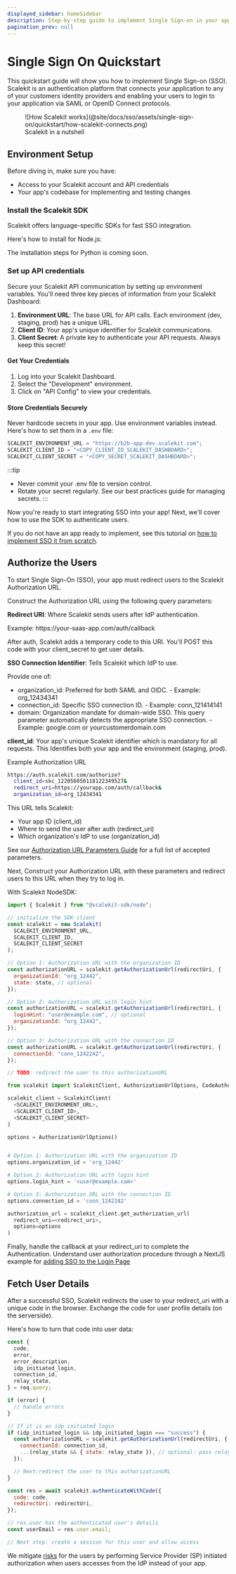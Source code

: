 ```yaml
---
displayed_sidebar: homeSidebar
description: Step-by-step guide to implement Single Sign-on in your application using Scalekit's APIs
pagination_prev: null
---
```



# Single Sign On Quickstart

This quickstart guide will show you how to implement Single Sign-on (SSO). Scalekit is an authentication platform that connects your application to any of your customers identity providers and enabling your users to login to your application via SAML or OpenID Connect protocols.

<figure>
  ![How Scalekit
  works](@site/docs/sso/assets/single-sign-on/quickstart/how-scalekit-connects.png)
  <figcaption>Scalekit in a nutshell</figcaption>
</figure>

## Environment Setup

Before diving in, make sure you have:

- Access to your Scalekit account and API credentials
- Your app's codebase for implementing and testing changes

### Install the Scalekit SDK

Scalekit offers language-specific SDKs for fast SSO integration.

Here's how to install for Node.js:

<InstallSDK />

The installation steps for Python is coming soon.

### Set up API credentials

Secure your Scalekit API communication by setting up environment variables. You'll need three key pieces of information from your Scalekit Dashboard:

1. **Environment URL**: The base URL for API calls. Each environment (dev, staging, prod) has a unique URL.
2. **Client ID**: Your app's unique identifier for Scalekit communications.
3. **Client Secret**: A private key to authenticate your API requests. Always keep this secret!

#### Get Your Credentials

1. Log into your Scalekit Dashboard.
2. Select the "Development" environment.
3. Click on "API Config" to view your credentials.

#### Store Credentials Securely

Never hardcode secrets in your app. Use environment variables instead. Here's how to set them in a `.env` file:

```jsx title=".env"
SCALEKIT_ENVIRONMENT_URL = "https://b2b-app-dev.scalekit.com";
SCALEKIT_CLIENT_ID = "<COPY_CLIENT_ID_SCALEKIT_DASHBOARD>";
SCALEKIT_CLIENT_SECRET = "<COPY_SECRET_SCALEKIT_DASHBOARD>";
```

:::tip

- Never commit your <SimpleCode>.env </SimpleCode> file to version control.
- Rotate your <SimpleCode>secret </SimpleCode>regularly. See our best practices guide for managing secrets.
  :::

Now you're ready to start integrating SSO into your app! Next, we'll cover how to use the SDK to authenticate users.

If you do not have an app ready to implement, see this tutorial on [how to implement SSO it from scratch](/sso/guides/key-concepts/sso-overview).

## Authorize the Users

To start Single Sign-On (SSO), your app must redirect users to the Scalekit Authorization URL.

Construct the Authorization URL using the following query parameters:

**Redirect URI**: Where Scalekit sends users after IdP authentication.

Example: <SimpleCode>https:<nolink />//your-saas-app.com/auth/callback</SimpleCode>

After auth, Scalekit adds a temporary <SimpleCode>code</SimpleCode> to this URI. You'll <SimpleCode>POST</SimpleCode> this <SimpleCode>code</SimpleCode> with your <SimpleCode>client_secret</SimpleCode> to get user details.

**SSO Connection Identifier**: Tells Scalekit which IdP to use.

Provide one of:

- <SimpleCode>organization_id</SimpleCode>: Preferred for both SAML and OIDC. -
  Example: <SimpleCode>org_12434341</SimpleCode>
- <SimpleCode>connection_id</SimpleCode>: Specific SSO connection ID. - Example:
  <SimpleCode>conn_121414141</SimpleCode>
- <SimpleCode>domain</SimpleCode>: Organization mandate for domain-wide SSO.
  This query parameter automatically detects the appropriate SSO connection. -
  Example: <SimpleCode>google.com</SimpleCode> or <SimpleCode>yourcustomerdomain.com</SimpleCode>

<SimpleCode>**client_id**</SimpleCode>: Your app's unique Scalekit identifier
which is mandatory for all requests. This Identifies both your app and the
environment (staging, prod).

<p style={{ textDecoration: "underline" }}>Example Authorization URL</p>

```sh title="Authorization URL"
https://auth.scalekit.com/authorize?
  client_id=skc_122056050118122349527&
  redirect_uri=https://yourapp.com/auth/callback&
  organization_id=org_12434341
```

This URL tells Scalekit:

- Your app ID (<SimpleCode>client_id</SimpleCode>)
- Where to send the user after auth (<SimpleCode>redirect_uri</SimpleCode>)
- Which organization's IdP to use (<SimpleCode>organization_id</SimpleCode>)

See our [Authorization URL Parameters Guide](/sso/guides/key-concepts/authorization-url) for a full list of accepted parameters.

Next, Construct your Authorization URL with these parameters and redirect users to this URL when they try to log in.

With Scalekit NodeSDK:

<Tabs groupId="tech-stack" queryString>
<TabItem value="nodejs" label="Node.js">

```javascript showLineNumbers
import { Scalekit } from "@scalekit-sdk/node";

// initialize the SDK client
const scalekit = new Scalekit(
  SCALEKIT_ENVIRONMENT_URL,
  SCALEKIT_CLIENT_ID,
  SCALEKIT_CLIENT_SECRET
);

// Option 1: Authorization URL with the organization ID
const authorizationURL = scalekit.getAuthorizationUrl(redirectUri, {
  organizationId: "org_12442",
  state: state, // optional
});

// Option 2: Authorization URL with login hint
const authorizationURL = scalekit.getAuthorizationUrl(redirectUri, {
  loginHint: "user@example.com", // optional
  organizationId: "org_12442",
});

// Option 3: Authorization URL with the connection ID
const authorizationURL = scalekit.getAuthorizationUrl(redirectUri, {
  connectionId: "conn_1242242",
});

// TODO: redirect the user to this authorizationURL
```

</TabItem>
<TabItem value="py" label="Python">

```python showLineNumbers
from scalekit import ScalekitClient, AuthorizationUrlOptions, CodeAuthenticationOptions

scalekit_client = ScalekitClient(
  <SCALEKIT_ENVIRONMENT_URL>,
  <SCALEKIT_CLIENT_ID>,
  <SCALEKIT_CLIENT_SECRET>
)

options = AuthorizationUrlOptions()


# Option 1: Authorization URL with the organization ID
options.organization_id = 'org_12442'

# Option 2: Authorization URL with login hint
options.login_hint = '<user@example.com>'

# Option 3: Authorization URL with the connection ID
options.connection_id = 'conn_1242242'

authorization_url = scalekit_client.get_authorization_url(
  redirect_uri=<redirect_uri>,
  options=options
)
```

</TabItem>
</Tabs>

Finally, handle the callback at your <SimpleCode>redirect_uri</SimpleCode> to complete the Authentication. Understand user authorization procedure through a NextJS example for [adding SSO to the Login Page](/sso/guides/setup-sso/build-login-page)

## Fetch User Details

After a successful SSO, Scalekit redirects the user to your <SimpleCode>redirect_uri</SimpleCode> with a unique <SimpleCode>code</SimpleCode> in the browser. Exchange the <SimpleCode>code</SimpleCode> for user profile details (on the serverside).

Here's how to turn that <SimpleCode>code</SimpleCode> into user data:

<Tabs groupId="tech-stack" queryString>
<TabItem value="nodejs" label="Node.js">

```javascript showLineNumbers
const {
  code,
  error,
  error_description,
  idp_initiated_login,
  connection_id,
  relay_state,
} = req.query;

if (error) {
  // handle errors
}

// If it is an idp initiated login
if (idp_initiated_login && idp_initiated_login === "success") {
  const authorizationURL = scalekit.getAuthorizationUrl(redirectUri, {
    connectionId: connection_id,
    ...(relay_state && { state: relay_state }), // optional: pass relay state
  });

  // Next:redirect the user to this authorizationURL
}

const res = await scalekit.authenticateWithCode({
  code: code,
  redirectUri: redirectUri,
});

// res.user has the authenticated user's details
const userEmail = res.user.email;

// Next step: create a session for this user and allow access
```

</TabItem>
</Tabs>

We mitigate [risks](/sso/guides/setup-sso/implement-idp-initiated-sso) for the users by performing Service Provider (SP) initiated authorization when users accesses from the IdP instead of your app.
